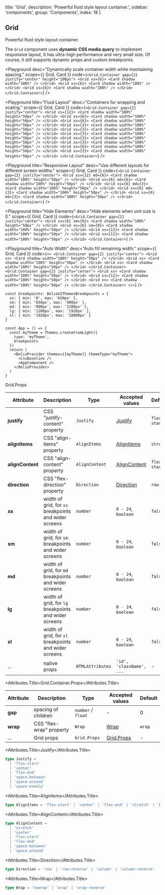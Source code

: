 
  title: 'Grid',
  description: 'Powerful fluid style layout container.',
  sidebar: 'components',
  group: 'Components',
  index: 18
}

## Grid

Powerful fluid style layout container.

The `Grid` component uses **dynamic CSS media query** to implement responsive layout, It has ultra-high performance
and very small size. Of course, it still supports dynamic props and custom breakpoints.

<Playground
  desc="Dynamically scale container width while maintaining spacing."
  scope={{ Grid, Card }}
  code={`
<Grid.Container gap={2} justify="center" height="100px">
  <Grid xs={6}>
    <Card shadow width="100%" />
  </Grid>
  <Grid xs={6}>
    <Card shadow width="100%" />
  </Grid>
  <Grid xs={6}>
    <Card shadow width="100%" />
  </Grid>
</Grid.Container>
`}
/>

<Playground
  title="Fluid Layout"
  desc="Containers for wrapping and scaling."
  scope={{ Grid, Card }}
  code={`
<Grid.Container gap={2} justify="center">
  <Grid xs={12}>
    <Card shadow width="100%" height="50px" />
  </Grid>
  <Grid xs={6}>
    <Card shadow width="100%" height="50px" />
  </Grid>
  <Grid xs={6}>
    <Card shadow width="100%" height="50px" />
  </Grid>
  <Grid xs={3}>
    <Card shadow width="100%" height="50px" />
  </Grid>
  <Grid xs={3}>
    <Card shadow width="100%" height="50px" />
  </Grid>
  <Grid xs={3}>
    <Card shadow width="100%" height="50px" />
  </Grid>
  <Grid xs={3}>
    <Card shadow width="100%" height="50px" />
  </Grid>
  <Grid xs={3}>
    <Card shadow width="100%" height="50px" />
  </Grid>
  <Grid xs={6}>
    <Card shadow width="100%" height="50px" />
  </Grid>
  <Grid xs={3}>
    <Card shadow width="100%" height="50px" />
  </Grid>
</Grid.Container>
`}
/>

<Playground
  title="Responsive Layout"
  desc="Use different layouts for different screen widths."
  scope={{ Grid, Card }}
  code={`
<Grid.Container gap={2} justify="center">
  <Grid xs={12} md={6}>
    <Card shadow width="100%" height="50px" />
  </Grid>
  <Grid xs={6} md={6}>
    <Card shadow width="100%" height="50px" />
  </Grid>
  <Grid xs={6} md={3}>
    <Card shadow width="100%" height="50px" />
  </Grid>
  <Grid xs={6} md={3}>
    <Card shadow width="100%" height="50px" />
  </Grid>
  <Grid xs={6} md={3}>
    <Card shadow width="100%" height="50px" />
  </Grid>
</Grid.Container>
`}
/>

<Playground
  title="Hide Elements"
  desc="Hide elements when unit size is 0."
  scope={{ Grid, Card }}
  code={`
<Grid.Container gap={2} justify="center">
  <Grid xs={6} sm={0}>
    <Card shadow width="100%" height="50px" />
  </Grid>
  <Grid xs={6} sm={0}>
    <Card shadow width="100%" height="50px" />
  </Grid>
  <Grid xs={12}>
    <Card shadow width="100%" height="50px" />
  </Grid>
  <Grid xs={12}>
    <Card shadow width="100%" height="50px" />
  </Grid>
</Grid.Container>
`}
/>

<Playground
  title="Auto Width"
  desc="Auto fill remaining width."
  scope={{ Grid, Card }}
  code={`
<>
  <Grid.Container gap={2} justify="center">
    <Grid xs>
      <Card shadow width="100%" height="50px" />
    </Grid>
    <Grid xs>
      <Card shadow width="100%" height="50px" />
    </Grid>
    <Grid xs>
      <Card shadow width="100%" height="50px" />
    </Grid>
  </Grid.Container>
  <Grid.Container gap={2} justify="center">
    <Grid xs>
      <Card shadow width="100%" height="50px" />
    </Grid>
    <Grid xs={12}>
      <Card shadow width="100%" height="50px" />
    </Grid>
    <Grid xs>
      <Card shadow width="100%" height="50px" />
    </Grid>
  </Grid.Container>
</>
`}
/>

<PlaygroundTitle
  title="Custom Breakpoints"
  desc="Override the default breakpoints of the `@bolio-ui/core`."
/>

```tsx
const breakpoints: BolioUIThemesBreakpoints = {
  xs: { min: '0', max: '650px' },
  sm: { min: '650px', max: '900px' },
  md: { min: '900px', max: '1280px' },
  lg: { min: '1280px', max: '1920px' },
  xl: { min: '1920px', max: '10000px' }
}

const App = () => {
  const myTheme = Themes.createFromLight({
    type: 'myTheme',
    breakpoints
  })
  return (
    <BolioProvider themes={[myTheme]} themeType="myTheme">
      <CssBaseline />
      <AppComponent />
    </BolioProvider>
  )
}
```

<Attributes edit="/pages/docs/components/grid.mdx">
<Attributes.Title>Grid.Props</Attributes.Title>

| Attribute        | Description                                           | Type             | Accepted values               | Default      |
| ---------------- | ----------------------------------------------------- | ---------------- | ----------------------------- | ------------ |
| **justify**      | CSS "justify-content" property                        | `Justify`        | [Justify](#justify)           | `flex-start` |
| **alignItems**   | CSS "align-items" property                            | `AlignItems`     | [AlignItems](#alignitems)     | `stretch`    |
| **alignContent** | CSS "align-content" property                          | `AlignContent`   | [AlignContent](#aligncontent) | `flex-start` |
| **direction**    | CSS "flex-direction" property                         | `Direction`      | [Direction](#direction)       | `row`        |
| **xs**           | width of grid, for `xs` breakpoints and wider screens | `number`         | `0 - 24`, `boolean`           | `false`      |
| **sm**           | width of grid, for `sm` breakpoints and wider screens | `number`         | `0 - 24`, `boolean`           | `false`      |
| **md**           | width of grid, for `md` breakpoints and wider screens | `number`         | `0 - 24`, `boolean`           | `false`      |
| **lg**           | width of grid, for `lg` breakpoints and wider screens | `number`         | `0 - 24`, `boolean`           | `false`      |
| **xl**           | width of grid, for `xl` breakpoints and wider screens | `number`         | `0 - 24`, `boolean`           | `false`      |
| ...              | native props                                          | `HTMLAttributes` | `'id', 'className', ...`      | -            |

<Attributes.Title>Grid.Container.Props</Attributes.Title>

| Attribute | Description              | Type               | Accepted values           | Default |
| --------- | ------------------------ | ------------------ | ------------------------- | ------- |
| **gap**   | spacing of children      | `number` / `float` | -                         | 0       |
| **wrap**  | CSS "flex-wrap" property | `Wrap`             | [Wrap](#wrap)             | `wrap`  |
| ...       | Grid props               | `Grid.Props`       | [Grid.Props](#grid.props) | -       |

<Attributes.Title>Justify</Attributes.Title>

```ts
type Justify =
  | 'flex-start'
  | 'center'
  | 'flex-end'
  | 'space-between'
  | 'space-around'
  | 'space-evenly'
```

<Attributes.Title>AlignItems</Attributes.Title>

```ts
type AlignItems = 'flex-start' | 'center' | 'flex-end' | 'stretch' | 'baseline'
```

<Attributes.Title>AlignContent</Attributes.Title>

```ts
type AlignContent =
  | 'stretch'
  | 'center'
  | 'flex-start'
  | 'flex-end'
  | 'space-between'
  | 'space-around'
```

<Attributes.Title>Direction</Attributes.Title>

```ts
type Direction = 'row' | 'row-reverse' | 'column' | 'column-reverse'
```

<Attributes.Title>Wrap</Attributes.Title>

```ts
type Wrap = 'nowrap' | 'wrap' | 'wrap-reverse'
```

</Attributes>


